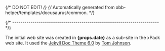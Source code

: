 {/* DO NOT EDIT! */}
{/* Automatically generated from xbb-helper/templates/docusaurus/common. */}

{/* ------------------------------------------------------------------------ */}

The initial web site was created in **{props.date}** as
a sub-site in the xPack web site.
It used the
[Jekyll Doc Theme 6.0](https://idratherbewriting.com/documentation-theme-jekyll/)
by [Tom Johnson](https://github.com/tomjoht).
